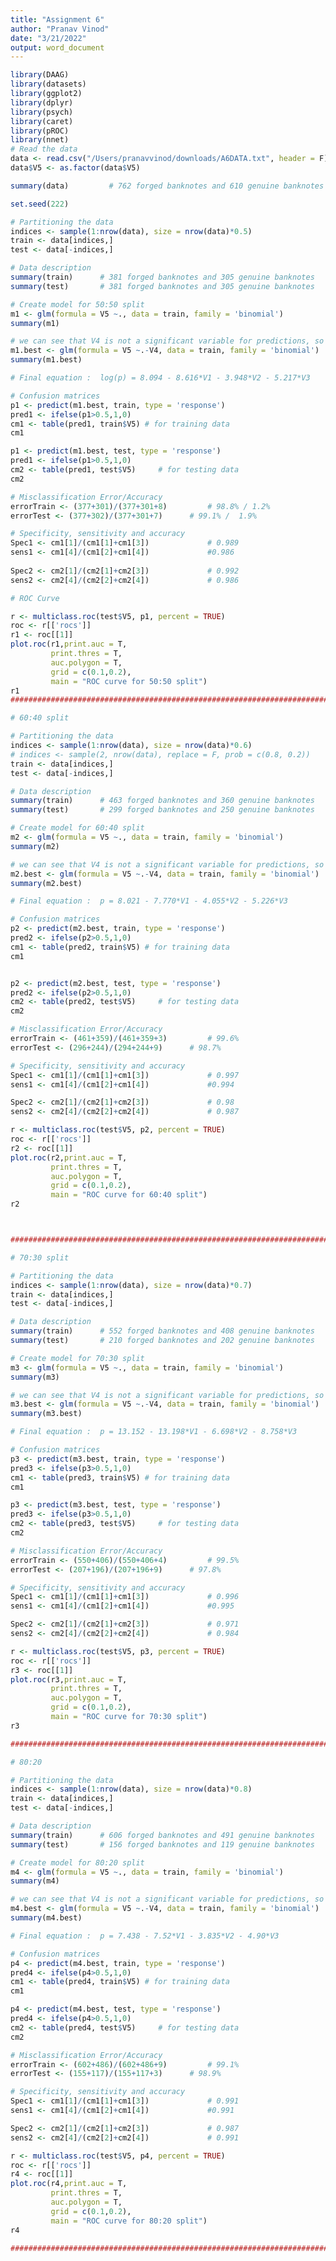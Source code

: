 ```yaml
---
title: "Assignment 6"
author: "Pranav Vinod"
date: "3/21/2022"
output: word_document
---
```


```r
library(DAAG)
library(datasets)
library(ggplot2)
library(dplyr)
library(psych)
library(caret)
library(pROC)
library(nnet)
# Read the data
data <- read.csv("/Users/pranavvinod/downloads/A6DATA.txt", header = F)
data$V5 <- as.factor(data$V5)

summary(data)         # 762 forged banknotes and 610 genuine banknotes

set.seed(222)

# Partitioning the data
indices <- sample(1:nrow(data), size = nrow(data)*0.5)
train <- data[indices,]
test <- data[-indices,]

# Data description
summary(train)      # 381 forged banknotes and 305 genuine banknotes
summary(test)       # 381 forged banknotes and 305 genuine banknotes

# Create model for 50:50 split
m1 <- glm(formula = V5 ~., data = train, family = 'binomial')
summary(m1)

# we can see that V4 is not a significant variable for predictions, so we drop it
m1.best <- glm(formula = V5 ~.-V4, data = train, family = 'binomial')
summary(m1.best)

# Final equation :  log(p) = 8.094 - 8.616*V1 - 3.948*V2 - 5.217*V3

# Confusion matrices 
p1 <- predict(m1.best, train, type = 'response')
pred1 <- ifelse(p1>0.5,1,0)
cm1 <- table(pred1, train$V5) # for training data
cm1

p1 <- predict(m1.best, test, type = 'response')
pred1 <- ifelse(p1>0.5,1,0)
cm2 <- table(pred1, test$V5)     # for testing data
cm2

# Misclassification Error/Accuracy
errorTrain <- (377+301)/(377+301+8)         # 98.8% / 1.2%
errorTest <- (377+302)/(377+301+7)      # 99.1% /  1.9%

# Specificity, sensitivity and accuracy
Spec1 <- cm1[1]/(cm1[1]+cm1[3])             # 0.989
sens1 <- cm1[4]/(cm1[2]+cm1[4])             #0.986
    
Spec2 <- cm2[1]/(cm2[1]+cm2[3])             # 0.992
sens2 <- cm2[4]/(cm2[2]+cm2[4])             # 0.986

# ROC Curve

r <- multiclass.roc(test$V5, p1, percent = TRUE)
roc <- r[['rocs']]
r1 <- roc[[1]]
plot.roc(r1,print.auc = T,
         print.thres = T,
         auc.polygon = T,
         grid = c(0.1,0.2),
         main = "ROC curve for 50:50 split")
r1
##########################################################################################################

# 60:40 split

# Partitioning the data
indices <- sample(1:nrow(data), size = nrow(data)*0.6)
# indices <- sample(2, nrow(data), replace = F, prob = c(0.8, 0.2))
train <- data[indices,]
test <- data[-indices,]

# Data description
summary(train)      # 463 forged banknotes and 360 genuine banknotes
summary(test)       # 299 forged banknotes and 250 genuine banknotes

# Create model for 60:40 split
m2 <- glm(formula = V5 ~., data = train, family = 'binomial')
summary(m2)

# we can see that V4 is not a significant variable for predictions, so we drop it
m2.best <- glm(formula = V5 ~.-V4, data = train, family = 'binomial')
summary(m2.best)

# Final equation :  p = 8.021 - 7.770*V1 - 4.055*V2 - 5.226*V3

# Confusion matrices 
p2 <- predict(m2.best, train, type = 'response')
pred2 <- ifelse(p2>0.5,1,0)
cm1 <- table(pred2, train$V5) # for training data
cm1


p2 <- predict(m2.best, test, type = 'response')
pred2 <- ifelse(p2>0.5,1,0)
cm2 <- table(pred2, test$V5)     # for testing data
cm2

# Misclassification Error/Accuracy
errorTrain <- (461+359)/(461+359+3)         # 99.6%
errorTest <- (296+244)/(294+244+9)      # 98.7%

# Specificity, sensitivity and accuracy
Spec1 <- cm1[1]/(cm1[1]+cm1[3])             # 0.997
sens1 <- cm1[4]/(cm1[2]+cm1[4])             #0.994

Spec2 <- cm2[1]/(cm2[1]+cm2[3])             # 0.98
sens2 <- cm2[4]/(cm2[2]+cm2[4])             # 0.987

r <- multiclass.roc(test$V5, p2, percent = TRUE)
roc <- r[['rocs']]
r2 <- roc[[1]]
plot.roc(r2,print.auc = T,
         print.thres = T,
         auc.polygon = T,
         grid = c(0.1,0.2),
         main = "ROC curve for 60:40 split")
r2



#######################################################################################################

# 70:30 split

# Partitioning the data
indices <- sample(1:nrow(data), size = nrow(data)*0.7)
train <- data[indices,]
test <- data[-indices,]

# Data description
summary(train)      # 552 forged banknotes and 408 genuine banknotes
summary(test)       # 210 forged banknotes and 202 genuine banknotes

# Create model for 70:30 split
m3 <- glm(formula = V5 ~., data = train, family = 'binomial')
summary(m3)

# we can see that V4 is not a significant variable for predictions, so we drop it
m3.best <- glm(formula = V5 ~.-V4, data = train, family = 'binomial')
summary(m3.best)

# Final equation :  p = 13.152 - 13.198*V1 - 6.698*V2 - 8.758*V3

# Confusion matrices 
p3 <- predict(m3.best, train, type = 'response')
pred3 <- ifelse(p3>0.5,1,0)
cm1 <- table(pred3, train$V5) # for training data
cm1

p3 <- predict(m3.best, test, type = 'response')
pred3 <- ifelse(p3>0.5,1,0)
cm2 <- table(pred3, test$V5)     # for testing data
cm2

# Misclassification Error/Accuracy
errorTrain <- (550+406)/(550+406+4)         # 99.5%
errorTest <- (207+196)/(207+196+9)      # 97.8%

# Specificity, sensitivity and accuracy
Spec1 <- cm1[1]/(cm1[1]+cm1[3])             # 0.996
sens1 <- cm1[4]/(cm1[2]+cm1[4])             #0.995

Spec2 <- cm2[1]/(cm2[1]+cm2[3])             # 0.971
sens2 <- cm2[4]/(cm2[2]+cm2[4])             # 0.984

r <- multiclass.roc(test$V5, p3, percent = TRUE)
roc <- r[['rocs']]
r3 <- roc[[1]]
plot.roc(r3,print.auc = T,
         print.thres = T,
         auc.polygon = T,
         grid = c(0.1,0.2),
         main = "ROC curve for 70:30 split")
r3

##############################################################################################

# 80:20

# Partitioning the data
indices <- sample(1:nrow(data), size = nrow(data)*0.8)
train <- data[indices,]
test <- data[-indices,]

# Data description
summary(train)      # 606 forged banknotes and 491 genuine banknotes
summary(test)       # 156 forged banknotes and 119 genuine banknotes

# Create model for 80:20 split
m4 <- glm(formula = V5 ~., data = train, family = 'binomial')
summary(m4)

# we can see that V4 is not a significant variable for predictions, so we drop it
m4.best <- glm(formula = V5 ~.-V4, data = train, family = 'binomial')
summary(m4.best)

# Final equation :  p = 7.438 - 7.52*V1 - 3.835*V2 - 4.90*V3

# Confusion matrices 
p4 <- predict(m4.best, train, type = 'response')
pred4 <- ifelse(p4>0.5,1,0)
cm1 <- table(pred4, train$V5) # for training data
cm1

p4 <- predict(m4.best, test, type = 'response')
pred4 <- ifelse(p4>0.5,1,0)
cm2 <- table(pred4, test$V5)     # for testing data
cm2

# Misclassification Error/Accuracy
errorTrain <- (602+486)/(602+486+9)         # 99.1%
errorTest <- (155+117)/(155+117+3)      # 98.9%

# Specificity, sensitivity and accuracy
Spec1 <- cm1[1]/(cm1[1]+cm1[3])             # 0.991
sens1 <- cm1[4]/(cm1[2]+cm1[4])             #0.991

Spec2 <- cm2[1]/(cm2[1]+cm2[3])             # 0.987
sens2 <- cm2[4]/(cm2[2]+cm2[4])             # 0.991

r <- multiclass.roc(test$V5, p4, percent = TRUE)
roc <- r[['rocs']]
r4 <- roc[[1]]
plot.roc(r4,print.auc = T,
         print.thres = T,
         auc.polygon = T,
         grid = c(0.1,0.2),
         main = "ROC curve for 80:20 split")
r4

#########################################################################################################



```

